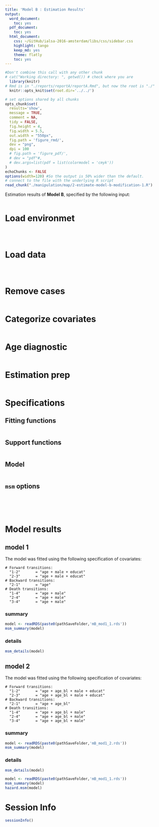 ```yaml
---
title: 'Model B : Estimation Results'
output:
  word_document:
    toc: yes
  pdf_document:
    toc: yes
  html_document:
    css: ~/GitHub/ialsa-2016-amsterdam/libs/css/sidebar.css
    highlight: tango
    keep_md: yes
    theme: flatly
    toc: yes
---
```


<!-- These two chunks should be added in the beginning of every .Rmd that you want to source an .R script -->
<!--  The 1st mandatory chunck  -->
<!--  Set the working directory to the repository's base directory -->
```r
#Don't combine this call with any other chunk 
# cat("Working directory: ", getwd()) # check where you are
  library(knitr)
# Rmd is in "./reports/reportA/reportA.Rmd", but now the root is "./"
  knitr::opts_knit$set(root.dir='../../') 
```

<!--  The 2nd mandatory chunck  -->
<!-- Set the report-wide options, and point to the external code file. -->
```r
# set options shared by all chunks
opts_chunk$set(
  results='show', 
  message = TRUE,
  comment = NA, 
  tidy = FALSE,
  fig.height = 4, 
  fig.width = 5.5, 
  out.width = "550px",
  fig.path = 'figure_rmd/',     
  dev = "png",
  dpi = 100
  # fig.path = 'figure_pdf/',     
  # dev = "pdf"#,
  # dev.args=list(pdf = list(colormodel = 'cmyk'))
)
echoChunks <- FALSE
options(width=120) #So the output is 50% wider than the default.
# connect to the file with the underlying R script  
read_chunk("./manipulation/map/2-estimate-model-b-modification-1.R") 
```

Estimation results of **Model B**, specified by the following input:
```r
```



# Load environmet
<!-- Load the sources.  Suppress the output when loading sources. --> 
```r
```

<!-- Load 'sourced' R files.  Suppress the output when loading packages. --> 
```r
```

<!-- Load any Global functions and variables declared in the R file.  Suppress the output. --> 
```r
```

# Load data
<!-- Load the datasets.   -->
```r
```

<!-- Inspect the datasets.   -->
```r
```


```r
```

# Remove cases
```r
```

# Categorize covariates
```r
```

# Age diagnostic
```r
```

# Estimation prep
```r
```

# Specifications

## Fitting functions
```r
```

## Support functions
```r
```

## Model
```r
```

## `msm` options
```r
```

```r
```

```r
```

<!-- ## `elect` options -->
```r
```

```r
```


# Model results

## model 1

The model was fitted using the following specification of covariates:
```
# Forward transitions:
  "1-2"       = "age + male + educat"
  "2-3"       = "age + male + educat"
# Backward transitions:
  "2-1"       = "age"
# Death transitions: 
  "1-4"       = "age + male"
  "2-4"       = "age + male"
  "3-4"       = "age + male"
```

### summary
```r
model <- readRDS(paste0(pathSaveFolder,'mB_mod1_1.rds'))
msm_summary(model)
```

### details
```r
msm_details(model)
```


## model 2

The model was fitted using the following specification of covariates:
```
# Forward transitions:
  "1-2"       = "age + age_bl + male + educat"
  "2-3"       = "age + age_bl + male + educat"
# Backward transitions:
  "2-1"       = "age + age_bl"
# Death transitions: 
  "1-4"       = "age + age_bl + male"
  "2-4"       = "age + age_bl + male"
  "3-4"       = "age + age_bl + male"
```

### summary
```r
model <- readRDS(paste0(pathSaveFolder,'mB_mod1_2.rds'))
msm_summary(model)
```

### details
```r
msm_details(model)
```


```r
model <- readRDS(paste0(pathSaveFolder,'mB_mod1_1.rds'))
msm_summary(model)
hazard.msm(model)
```




# Session Info
```r
sessionInfo()

```



```r
```

